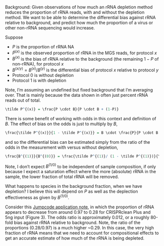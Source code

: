

Background: Given observations of how much an rRNA depletion method reduces the proportion of rRNA reads, with and without the depletion method.
We want to be able to determine the differential bias against rRNA relative to background, and predict how much the proportion of a virus or other non-rRNA sequencing would increase.


Suppose 

- $P$ is the proportion of rRNA NA
- $\tilde P^{(x)}$ is the observed proportion of rRNA in the MGS reads, for protocol $x$
- $B^{(x)}$ is the bias of rRNA relative to the background (the remaining $1-P$ of non-rRNA), for protocol $x$
- $B^{(x/y)} = B^{(x)} / B^{(y)}$ is the differential bias of protocol $x$ relative to protocol $y$
- Protocol 0 is without depletion
- Protocol 1 is with depletion

Note, I'm assuming an undefined but fixed background that I'm averaging over.
That is mainly because the data shown in often just percent rRNA reads out of total.


```r
\tilde P^{(x)} = \frac{P \cdot B}{P \cdot B + (1-P)}
```

There is some benefit of working with odds in this context and definition of $B$.
The effect of bias on the odds is just to multiply by $B$,

```r
\frac{\tilde P^{(x)}}{1 - \tilde P^{(x)}} = B \cdot \frac{P}{P \cdot B + (1-P)}
```

and so the differential bias can be estimated simply from the ratio of the odds in the measurement with versus without depletion,


```r
\frac{B^{(1)}}{B^{(0)}} = \frac{\tilde P^{(1)}/ (1 - \tilde P^{(1)})}{\tilde P^{(0)}/ (1 - \tilde P^{(0)})}.
```

Note, I don't expect $B^{(1/0)}$ to be independent of sample composition, if only because I expect a saturation effect where the more (absolute) rRNA in the sample, the lower fraction of total rRNA will be removed.

What happens to species in the background fraction, when we have depletion?
I believe this will depend on $P$ as well as the deplection effectiveness as given by $B^{(1/0)}$.

Consider this [Jumpcode application note](https://www.jumpcodegenomics.com/wp-content/uploads/2022/09/app-note-CRISPRclean-Plus-increase-bacterial-detection-microbiome-stool-samples-042022-v1-1.pdf), in which the proportion of rRNA appears to decrease from around 0.97 to 0.28 for CRISPRclean Plus and 5ng input (Figure 3).
The odds ratio is approximately 0.012, or a roughly 80-fold bias against rRNA relative to background.
Note, the ratio of the proportions (0.28/0.97) is a much higher ~0.29.
In this case, the very high fraction of rRNA means that we need to account for compositional effects to get an accurate estimate of how much of the rRNA is being depleted.



